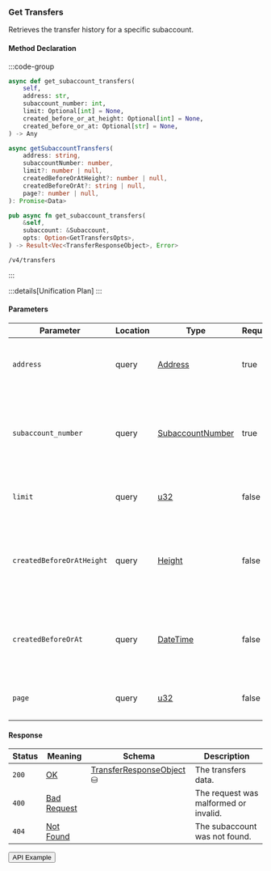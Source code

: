 
### Get Transfers

Retrieves the transfer history for a specific subaccount.

#### Method Declaration

:::code-group

```python [Python]
async def get_subaccount_transfers(
    self,
    address: str,
    subaccount_number: int,
    limit: Optional[int] = None,
    created_before_or_at_height: Optional[int] = None,
    created_before_or_at: Optional[str] = None,
) -> Any
```

```typescript [TypeScript]
async getSubaccountTransfers(
    address: string,
    subaccountNumber: number,
    limit?: number | null,
    createdBeforeOrAtHeight?: number | null,
    createdBeforeOrAt?: string | null,
    page?: number | null,
): Promise<Data>
```

```rust [Rust]
pub async fn get_subaccount_transfers(
    &self,
    subaccount: &Subaccount,
    opts: Option<GetTransfersOpts>,
) -> Result<Vec<TransferResponseObject>, Error>
```

```url [API]
/v4/transfers
```

:::

:::details[Unification Plan]
:::

#### Parameters

| Parameter                     | Location | Type               | Required   | Description                                                                          |
| ----------------------------- | -------- | ------------------ | ---------- | ------------------------------------------------------------------------------------ |
| `address`                     | query    | [Address]          | true       | The wallet address that owns the account.                                            |
| `subaccount_number`           | query    | [SubaccountNumber] | true       | The identifier for the specific subaccount within the wallet address.                |
| `limit`                       | query    | [u32]              | false      | Maximum number of items in the response.                                             |
| `createdBeforeOrAtHeight`     | query    | [Height]           | false      | Restricts results to positions created at or before a specific blockchain height.    |
| `createdBeforeOrAt`           | query    | [DateTime]         | false      | Restricts results to positions created at or before a specific timestamp.            |
| `page`                        | query    | [u32]              | false      | The page number for paginated results.                                               |

#### Response

| Status | Meaning       | Schema                     | Description                           |
| ------ | ------------- | -------------------------- | ------------------------------------- |
| `200`  | [OK]          | [TransferResponseObject] ⛁ | The transfers data.                   |
| `400`  | [Bad Request] |                            | The request was malformed or invalid. |
| `404`  | [Not Found]   |                            | The subaccount was not found.         |

<Button href="https://indexer.v4testnet.dydx.exchange/v4/transfers?address=dydx14zzueazeh0hj67cghhf9jypslcf9sh2n5k6art&subaccountNumber=0">API Example</Button>

[Address]: /types/address
[SubaccountNumber]: /types/subaccount_number
[OK]: /types/OK
[TransferResponseObject]: /types/transfer_response_object
[u32]: /types/u32
[Height]: /types/height
[DateTime]: /types/date_time
[Bad Request]: /types/bad-request
[Not Found]: /types/not-found